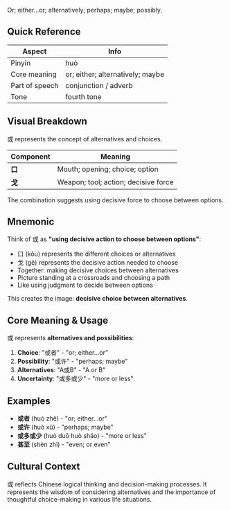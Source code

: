 Or; either...or; alternatively; perhaps; maybe; possibly.

## Quick Reference

| Aspect         | Info                              |
| -------------- | --------------------------------- |
| Pinyin         | huò                               |
| Core meaning   | or; either; alternatively; maybe  |
| Part of speech | conjunction / adverb              |
| Tone           | fourth tone                       |

## Visual Breakdown

或 represents the concept of alternatives and choices.

| Component | Meaning                                    |
| --------- | ------------------------------------------ |
| **口**    | Mouth; opening; choice; option            |
| **戈**    | Weapon; tool; action; decisive force      |

The combination suggests using decisive force to choose between options.

## Mnemonic

Think of 或 as **"using decisive action to choose between options"**:

- 口 (kǒu) represents the different choices or alternatives
- 戈 (gē) represents the decisive action needed to choose
- Together: making decisive choices between alternatives
- Picture standing at a crossroads and choosing a path
- Like using judgment to decide between options

This creates the image: **decisive choice between alternatives**.

## Core Meaning & Usage

或 represents **alternatives and possibilities**:

1. **Choice**: "或者" - "or; either...or"
2. **Possibility**: "或许" - "perhaps; maybe"
3. **Alternatives**: "A或B" - "A or B"
4. **Uncertainty**: "或多或少" - "more or less"

## Examples

- **或者** (huò zhě) - "or; either...or"
- **或许** (huò xǔ) - "perhaps; maybe"
- **或多或少** (huò duō huò shǎo) - "more or less"
- **甚至** (shèn zhì) - "even; or even"

## Cultural Context

或 reflects Chinese logical thinking and decision-making processes. It represents the wisdom of considering alternatives and the importance of thoughtful choice-making in various life situations.
